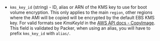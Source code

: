 - `kms_key_id` (string) - ID, alias or ARN of the KMS key to use for boot
  volume encryption. This only applies to the main `region`, other regions
  where the AMI will be copied will be encrypted by the default EBS KMS key.
  For valid formats see _KmsKeyId_ in the [AWS API docs -
  CopyImage](https://docs.aws.amazon.com/AWSEC2/latest/APIReference/API_CopyImage.html).
  This field is validated by Packer, when using an alias, you will have to
  prefix `kms_key_id` with `alias/`.
